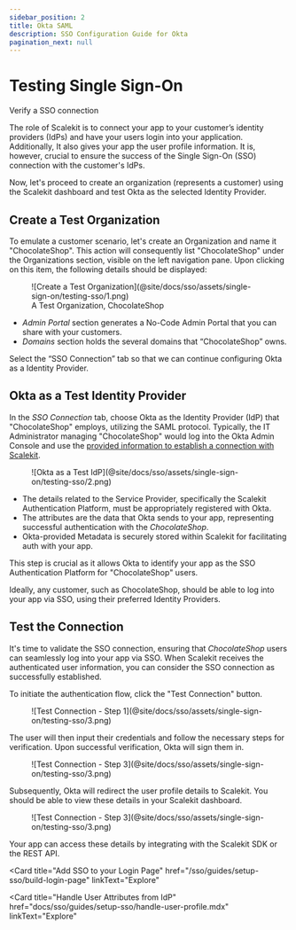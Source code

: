 ```yaml
---
sidebar_position: 2
title: Okta SAML
description: SSO Configuration Guide for Okta
pagination_next: null
---
```



# Testing Single Sign-On

<Subtitle>Verify a SSO connection </Subtitle>

The role of Scalekit is to connect your app to your customer’s identity providers (IdPs) and have your users login into your application. Additionally, It also gives your app the user profile information. It is, however, crucial to ensure the success of the Single Sign-On (SSO) connection with the customer's IdPs.

Now, let's proceed to create an organization (represents a customer) using the Scalekit dashboard and test Okta as the selected Identity Provider.

## Create a Test Organization

To emulate a customer scenario, let's create an Organization and name it "ChocolateShop". This action will consequently list "ChocolateShop" under the Organizations section, visible on the left navigation pane. Upon clicking on this item, the following details should be displayed:

<figure>
  ![Create a Test
  Organization](@site/docs/sso/assets/single-sign-on/testing-sso/1.png)
  <figcaption>A Test Organization, ChocolateShop</figcaption>
</figure>

- _Admin Portal_ section generates a No-Code Admin Portal that you can share with your customers.
- _Domains_ section holds the several domains that “ChocolateShop” owns.

Select the “SSO Connection” tab so that we can continue configuring Okta as a Identity Provider.

## Okta as a Test Identity Provider

In the *SSO Connection* tab, choose Okta as the Identity Provider (IdP) that "ChocolateShop" employs, utilizing the SAML protocol. Typically, the IT Administrator managing "ChocolateShop" would log into the Okta Admin Console and use the [provided information to establish a connection with Scalekit](sso/guides/integrations/okta-saml.mdx).

<figure>
  ![Okta as a Test IdP](@site/docs/sso/assets/single-sign-on/testing-sso/2.png)
</figure>

- The details related to the Service Provider, specifically the Scalekit Authentication Platform, must be appropriately registered with Okta.
- The attributes are the data that Okta sends to your app, representing successful authentication with the *ChocolateShop*.
- Okta-provided Metadata is securely stored within Scalekit for facilitating auth with your app.

This step is crucial as it allows Okta to identify your app as the SSO Authentication Platform for "ChocolateShop" users.

Ideally, any customer, such as ChocolateShop, should be able to log into your app via SSO, using their preferred Identity Providers.

## Test the Connection

It's time to validate the SSO connection, ensuring that _ChocolateShop_ users can seamlessly log into your app via SSO. When Scalekit receives the authenticated user information, you can consider the SSO connection as successfully established.

To initiate the authentication flow, click the "Test Connection" button.

<figure>
  ![Test Connection - Step
  1](@site/docs/sso/assets/single-sign-on/testing-sso/3.png)
</figure>

The user will then input their credentials and follow the necessary steps for verification. Upon successful verification, Okta will sign them in.

<figure>
  ![Test Connection - Step
  3](@site/docs/sso/assets/single-sign-on/testing-sso/3.png)
</figure>

Subsequently, Okta will redirect the user profile details to Scalekit. You should be able to view these details in your Scalekit dashboard.

<figure>
  ![Test Connection - Step
  3](@site/docs/sso/assets/single-sign-on/testing-sso/3.png)
</figure>

Your app can access these details by integrating with the Scalekit SDK or the REST API.

<CardList size="medium">

<Card
  title="Add SSO to your Login Page"
  href="/sso/guides/setup-sso/build-login-page"
  linkText="Explore"
></Card>
<Card
  title="Handle User Attributes from IdP"
  href="docs/sso/guides/setup-sso/handle-user-profile.mdx"
  linkText="Explore"
></Card>

</CardList>
